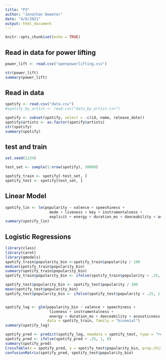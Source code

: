 ---
title: "P3"
author: "Jonathan Demeter"
date: "4/8/2021"
output: html_document
---

```{r setup, include=FALSE}
knitr::opts_chunk$set(echo = TRUE)
```

## Read in data for power lifting
```{r}
power_lift <- read.csv("openpowerlifting.csv")

str(power_lift)
summary(power_lift)
```


## Read in data
```{r}
spotify <- read.csv("data.csv")
#spotify_by_artist <- read.csv("data_by_artist.csv")

spotify <- subset(spotify, select = -c(id, name, release_date))
spotify$artists <- as.factor(spotify$artists)
str(spotify)
summary(spotify)
```

## test and train
```{r}
set.seed(1234)

test_set <- sample(1:nrow(spotify), 30000)

spotify_train <- spotify[-test_set, ]
spotify_test <- spotify[test_set, ]
```


## Linear Model
```{r}
spotify_lin <- lm(popularity ~ valence + speechiness + 
                    mode + liveness + key + instrumentalness + 
                    explicit + energy + duration_ms + danceability + acousticness, data = spotify)
summary(spotify_lin)

```
## Logistic Regressions
```{r}
library(class)
library(caret)
library(gmodels)
spotify_train$popularity_bin <-spotify_train$popularity / 100
median(spotify_train$popularity_bin)
summary(spotify_train$popularity_bin)
spotify_train$popularity_bin <- ifelse(spotify_train$popularity > .25, 1, 0)

spotify_test$popularity_bin <- spotify_test$popularity / 100
mean(spotify_test$popularity_bin)
spotify_test$popularity_bin <- ifelse(spotify_test$popularity > .25, 1, 0)


spotify_log <- glm(popularity_bin ~ valence + speechiness + 
                    liveness + instrumentalness + 
                    energy + duration_ms + danceability + acousticness,
                   data = spotify_train, family = "binomial")
summary(spotify_log)

spotify_pred <- predict(spotify_log, newdata = spotify_test, type = "response")
spotify_pred <- ifelse(spotify_pred > .25, 1, 0)
summary(spotify_pred)
CrossTable(x = spotify_pred, y = spotify_test$popularity_bin, prop.chisq=FALSE)
confusionMatrix(spotify_pred, spotify_test$popularity_bin)
```

